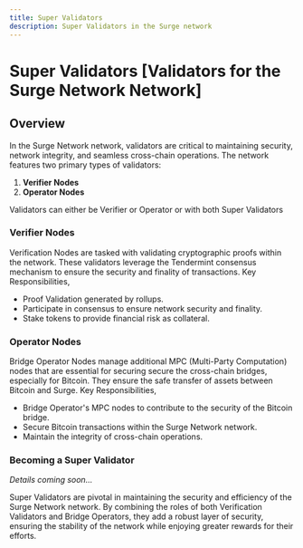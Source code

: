 ```yaml
---
title: Super Validators
description: Super Validators in the Surge network
---
```



# Super Validators [Validators for the Surge Network Network]

## Overview
In the Surge Network network, validators are critical to maintaining security, network integrity, and seamless cross-chain operations. The network features two primary types of validators:

1. **Verifier Nodes** 
2. **Operator Nodes**

Validators can either be Verifier or Operator or with both Super Validators

### Verifier Nodes
Verification Nodes are tasked with validating cryptographic proofs within the network. These validators leverage the Tendermint consensus mechanism to ensure the security and finality of transactions. 
Key Responsibilities,
  - Proof Validation generated by rollups.
  - Participate in consensus to ensure network security and finality.
  - Stake tokens to provide financial risk as collateral.

### Operator Nodes
Bridge Operator Nodes manage additional MPC (Multi-Party Computation) nodes that are essential for securing secure the cross-chain bridges, especially for Bitcoin. They ensure the safe transfer of assets between Bitcoin and Surge.
Key Responsibilities,
  - Bridge Operator's MPC nodes to contribute to the security of the Bitcoin bridge.
  - Secure Bitcoin transactions within the Surge Network network.
  - Maintain the integrity of cross-chain operations.

### Becoming a Super Validator
*Details coming soon...*

Super Validators are pivotal in maintaining the security and efficiency of the Surge Network network. By combining the roles of both Verification Validators and Bridge Operators, they add a robust layer of security, ensuring the stability of the network while enjoying greater rewards for their efforts.